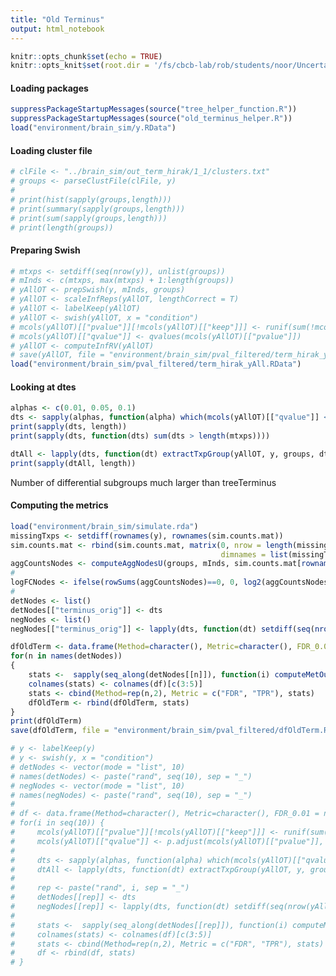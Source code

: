 ```yaml
---
title: "Old Terminus"
output: html_notebook
---
```


```r
knitr::opts_chunk$set(echo = TRUE)
knitr::opts_knit$set(root.dir = '/fs/cbcb-lab/rob/students/noor/Uncertainity/treeTerminusScripts')
```

#### Loading packages
```r
suppressPackageStartupMessages(source("tree_helper_function.R"))
suppressPackageStartupMessages(source("old_terminus_helper.R"))
load("environment/brain_sim/y.RData")
```


#### Loading cluster file
```r
# clFile <- "../brain_sim/out_term_hirak/1_1/clusters.txt"
# groups <- parseClustFile(clFile, y)
# 
# print(hist(sapply(groups,length)))
# print(summary(sapply(groups,length)))
# print(sum(sapply(groups,length)))
# print(length(groups))
```


#### Preparing Swish
```r
# mtxps <- setdiff(seq(nrow(y)), unlist(groups))
# mInds <- c(mtxps, max(mtxps) + 1:length(groups))
# yAllOT <- prepSwish(y, mInds, groups)
# yAllOT <- scaleInfReps(yAllOT, lengthCorrect = T)
# yAllOT <- labelKeep(yAllOT)
# yAllOT <- swish(yAllOT, x = "condition")
# mcols(yAllOT)[["pvalue"]][!mcols(yAllOT)[["keep"]]] <- runif(sum(!mcols(yAllOT)[["keep"]]), 0, 1)
# mcols(yAllOT)[["qvalue"]] <- qvalues(mcols(yAllOT)[["pvalue"]])
# yAllOT <- computeInfRV(yAllOT)
# save(yAllOT, file = "environment/brain_sim/pval_filtered/term_hirak_yAll.RData")
load("environment/brain_sim/pval_filtered/term_hirak_yAll.RData")
```

#### Looking at dtes
```r
alphas <- c(0.01, 0.05, 0.1)
dts <- sapply(alphas, function(alpha) which(mcols(yAllOT)[["qvalue"]] <= alpha)) ###Differentially transcript groups
print(sapply(dts, length))
print(sapply(dts, function(dts) sum(dts > length(mtxps))))

dtAll <- lapply(dts, function(dt) extractTxpGroup(yAllOT, y, groups, dt, length(mtxps)))
print(sapply(dtAll, length))
```
Number of differential subgroups much larger than treeTerminus

#### Computing the metrics
```r
load("environment/brain_sim/simulate.rda")
missingTxps <- setdiff(rownames(y), rownames(sim.counts.mat))
sim.counts.mat <- rbind(sim.counts.mat, matrix(0, nrow = length(missingTxps), ncol = ncol(sim.counts.mat),
                                               dimnames = list(missingTxps, colnames(sim.counts.mat))))
aggCountsNodes <- computeAggNodesU(groups, mInds, sim.counts.mat[rownames(y),], NULL)
# 
logFCNodes <- ifelse(rowSums(aggCountsNodes)==0, 0, log2(aggCountsNodes[,2]/aggCountsNodes[,1]))
# 
detNodes <- list()
detNodes[["terminus_orig"]] <- dts
negNodes <- list()
negNodes[["terminus_orig"]] <- lapply(dts, function(dt) setdiff(seq(nrow(yAllOT)), dt))

dfOldTerm <- data.frame(Method=character(), Metric=character(), FDR_0.01 = numeric(), FDR_0.05 = numeric(), FDR_0.10 = numeric())
for(n in names(detNodes))
{
    stats <-  sapply(seq_along(detNodes[[n]]), function(i) computeMetOut(detNodes[[n]][[i]], logFCNodes, tree = tree, negNodes = negNodes[[n]][[i]], lfcThresh = 0.023))
    colnames(stats) <- colnames(df)[c(3:5)]
    stats <- cbind(Method=rep(n,2), Metric = c("FDR", "TPR"), stats)
    dfOldTerm <- rbind(dfOldTerm, stats)
}
print(dfOldTerm)
save(dfOldTerm, file = "environment/brain_sim/pval_filtered/dfOldTerm.RData")
```

```r
# y <- labelKeep(y)
# y <- swish(y, x = "condition")
# detNodes <- vector(mode = "list", 10)
# names(detNodes) <- paste("rand", seq(10), sep = "_")
# negNodes <- vector(mode = "list", 10)
# names(negNodes) <- paste("rand", seq(10), sep = "_")
# 
# df <- data.frame(Method=character(), Metric=character(), FDR_0.01 = numeric(), FDR_0.05 = numeric(), FDR_0.10 = numeric())
# for(i in seq(10)) {
#     mcols(yAllOT)[["pvalue"]][!mcols(yAllOT)[["keep"]]] <- runif(sum(!mcols(yAllOT)[["keep"]]), 0, 1)
#     mcols(yAllOT)[["qvalue"]] <- p.adjust(mcols(yAllOT)[["pvalue"]], method = "BH")
#     
#     dts <- sapply(alphas, function(alpha) which(mcols(yAllOT)[["qvalue"]] <= alpha)) ###Differentially transcript groups
#     dtAll <- lapply(dts, function(dt) extractTxpGroup(yAllOT, y, groups, dt, length(mtxps)))
#     
#     rep <- paste("rand", i, sep = "_")
#     detNodes[[rep]] <- dts
#     negNodes[[rep]] <- lapply(dts, function(dt) setdiff(seq(nrow(yAllOT)), dt))
#     
#     stats <-  sapply(seq_along(detNodes[[rep]]), function(i) computeMetOut(detNodes[[rep]][[i]], logFCNodes, tree = tree, negNodes = negNodes[[rep]][[i]], lfcThresh = 0.023))
#     colnames(stats) <- colnames(df)[c(3:5)]
#     stats <- cbind(Method=rep(n,2), Metric = c("FDR", "TPR"), stats)
#     df <- rbind(df, stats)
# }

```